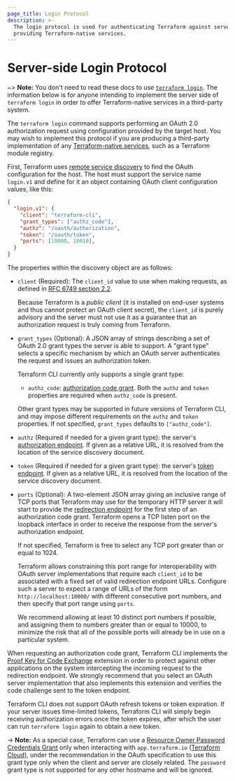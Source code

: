 ```yaml
---
page_title: Login Protocol
description: >-
  The login protocol is used for authenticating Terraform against servers
  providing Terraform-native services.
---
```


# Server-side Login Protocol

~> **Note:** You don't need to read these docs to _use_
[`terraform login`](/cli/commands/login).  The information below is for
anyone intending to implement the server side of `terraform login` in order to
offer Terraform-native services in a third-party system.

The `terraform login` command supports performing an OAuth 2.0 authorization
request using configuration provided by the target host. You may wish to
implement this protocol if you are producing a third-party implementation of
any [Terraform-native services](/internals/remote-service-discovery),
such as a Terraform module registry.

First, Terraform uses
[remote service discovery](/internals/remote-service-discovery) to
find the OAuth configuration for the host. The host must support the service
name `login.v1` and define for it an object containing OAuth client
configuration values, like this:

```json
{
  "login.v1": {
    "client": "terraform-cli",
    "grant_types": ["authz_code"],
    "authz": "/oauth/authorization",
    "token": "/oauth/token",
    "ports": [10000, 10010],
  }
}
```

The properties within the discovery object are as follows:

* `client` (Required): The `client_id` value to use when making requests, as
  defined in [RFC 6749 section 2.2](https://tools.ietf.org/html/rfc6749#section-2.2).

  Because Terraform is a _public client_ (it is installed on end-user systems
  and thus cannot protect an OAuth client secret), the `client_id` is purely
  advisory and the server must not use it as a guarantee that an authorization
  request is truly coming from Terraform.

* `grant_types` (Optional): A JSON array of strings describing a set of OAuth
  2.0 grant types the server is able to support. A "grant type" selects a
  specific mechanism by which an OAuth server authenticates the request and
  issues an authorization token.

  Terraform CLI currently only supports a single grant type:

  * `authz_code`: [authorization code grant](https://tools.ietf.org/html/rfc6749#section-4.1).
    Both the `authz` and `token` properties are required when `authz_code` is
    present.

  Other grant types may be supported in future versions of Terraform CLI,
  and may impose different requirements on the `authz` and `token` properties.
  If not specified, `grant_types` defaults to `["authz_code"]`.

* `authz` (Required if needed for a given grant type): the server's
  [authorization endpoint](https://tools.ietf.org/html/rfc6749#section-3.1).
  If given as a relative URL, it is resolved from the location of the
  service discovery document.

* `token` (Required if needed for a given grant type): the server's
  [token endpoint](https://tools.ietf.org/html/rfc6749#section-3.2).
  If given as a relative URL, it is resolved from the location of the
  service discovery document.

* `ports` (Optional): A two-element JSON array giving an inclusive range of
  TCP ports that Terraform may use for the temporary HTTP server it will start
  to provide the [redirection endpoint](https://tools.ietf.org/html/rfc6749#section-3.1.2)
  for the first step of an authorization code grant. Terraform opens a TCP
  listen port on the loopback interface in order to receive the response from
  the server's authorization endpoint.

  If not specified, Terraform is free to select any TCP port greater than or
  equal to 1024.

  Terraform allows constraining this port range for interoperability with OAuth
  server implementations that require each `client_id` to be associated with
  a fixed set of valid redirection endpoint URLs. Configure such a server
  to expect a range of URLs of the form `http://localhost:10000/`
  with different consecutive port numbers, and then specify that port range
  using `ports`.

  We recommend allowing at least 10 distinct port numbers if possible, and
  assigning them to numbers greater than or equal to 10000, to minimize the
  risk that all of the possible ports will already be in use on a particular
  system.

When requesting an authorization code grant, Terraform CLI implements the
[Proof Key for Code Exchange](https://tools.ietf.org/html/rfc7636) extension in
order to protect against other applications on the system intercepting the
incoming request to the redirection endpoint. We strongly recommend that you
select an OAuth server implementation that also implements this extension and
verifies the code challenge sent to the token endpoint.

Terraform CLI does not support OAuth refresh tokens or token expiration. If your
server issues time-limited tokens, Terraform CLI will simply begin receiving
authorization errors once the token expires, after which the user can run
`terraform login` again to obtain a new token.

-> **Note:** As a special case, Terraform can use a
[Resource Owner Password Credentials Grant](https://tools.ietf.org/html/rfc6749#section-4.3)
only when interacting with `app.terraform.io` ([Terraform Cloud](/cloud)),
under the recommendation in the OAuth specification to use this grant type only
when the client and server are closely related. The `password` grant type is
not supported for any other hostname and will be ignored.
